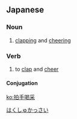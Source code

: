 ==Japanese==
{{ja-kanjitab|はく|しゅ|かつ|さい|k3=かっ|yomi=o}}

===Noun===
{{ja-noun|はくしゅ かっさい}}

# [[clapping]] and [[cheering]]

===Verb===
{{ja-verb-suru|はくしゅ かっさい}}

# to [[clap]] and [[cheer]]

====Conjugation====
{{ja-suru|はくしゅ かっさい}}

[[Category:Yojijukugo|はくしゅかっさい]]

[[ko:拍手喝采]]